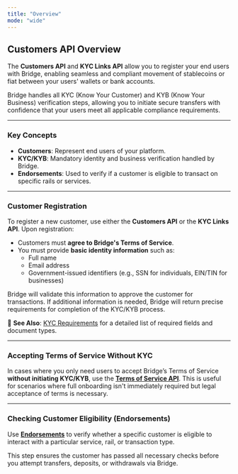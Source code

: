 ```yaml
---
title: "Overview"
mode: "wide"
---
```


## Customers API Overview

The **Customers API** and **KYC Links API** allow you to register your end users with Bridge, enabling seamless and compliant movement of stablecoins or fiat between your users' wallets or bank accounts.

Bridge handles all KYC (Know Your Customer) and KYB (Know Your Business) verification steps, allowing you to initiate secure transfers with confidence that your users meet all applicable compliance requirements.

---

### Key Concepts

- **Customers**: Represent end users of your platform.
- **KYC/KYB**: Mandatory identity and business verification handled by Bridge.
- **Endorsements**: Used to verify if a customer is eligible to transact on specific rails or services.

---

### Customer Registration

To register a new customer, use either the **Customers API** or the **KYC Links API**. Upon registration:

- Customers must **agree to Bridge's Terms of Service**.
- You must provide **basic identity information** such as:
  - Full name
  - Email address
  - Government-issued identifiers (e.g., SSN for individuals, EIN/TIN for businesses)

Bridge will validate this information to approve the customer for transactions. If additional information is needed, Bridge will return precise requirements for completion of the KYC/KYB process.

📘 **See Also**: [KYC Requirements](/compliance/individuals/individuals) for a detailed list of required fields and document types.

---

### Accepting Terms of Service Without KYC

In cases where you only need users to accept Bridge’s Terms of Service **without initiating KYC/KYB**, use the [**Terms of Service API**](/customers/tos). This is useful for scenarios where full onboarding isn't immediately required but legal acceptance of terms is necessary.

---

### Checking Customer Eligibility (Endorsements)

Use [**Endorsements**](/customers/endorsements) to verify whether a specific customer is eligible to interact with a particular service, rail, or transaction type.

This step ensures the customer has passed all necessary checks before you attempt transfers, deposits, or withdrawals via Bridge.